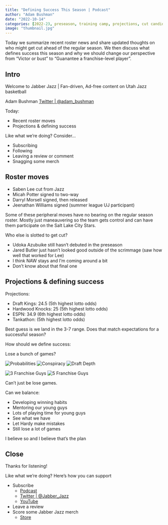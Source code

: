 ```yaml
---
title: "Defining Success This Season | Podcast"
author: "Adam Bushman"
date: "2022-10-14"
categories: [2022-23, preseason, training camp, projections, cut candidates, roster]
image: "thumbnail.jpg"
---
```


Today we summarize recent roster news and share updated thoughts on who might get cut ahead of the regular season. We then discuss what defines success this season and why we should change our perspective from "Victor or bust" to "Guanantee a franchise-level player".

## Intro

Welcome to Jabber Jazz | Fan-driven, Ad-free content on Utah Jazz basketball

Adam Bushman [Twitter | @adam_bushman](https://www.twitter.com/adam_bushman)

Today:

*   Recent roster moves
*   Projections & defining success

Like what we're doing? Consider...

*   Subscribing
*   Following
*   Leaving a review or comment
*   Snagging some merch


## Roster moves

*   Saben Lee cut from Jazz
*   Micah Potter signed to two-way
*   Darryl Morsell signed, then released
*   Jeenathan Williams signed (summer league UJ participant)

Some of these peripheral moves have no bearing on the regular season roster. Mostly just maneauvering so the team gets control and can have them participate on the Salt Lake City Stars.

Who else is slotted to get cut?

*   Udoka Azubuike still hasn't debuted in the preseason
*   Jared Butler just hasn't looked good outside of the scrimmage (saw how well that worked for Lee)
*   I think NAW stays and I'm coming around a bit
*   Don't know about that final one

## Projections & defining success

Projections:

*   Draft Kings: 24.5 (5th highest lotto odds)
*   Hardwood Knocks: 25 (5th highest lotto odds)
*   ESPN: 34.9 (6th highest lotto odds)
*   Tankathon: (5th highest lotto odds)

Best guess is we land in the 3-7 range. Does that match expectations for a successful season?

How should we define success:

Lose a  bunch of games?

![Probabilities](prob-to-win-lotto-comp.png)
![Conspiracy](mark-tweet.png)
![Draft Depth](tony-jones-tweet.png)

![3 Franchise Guys](3-franchise-players.png)
![5 Franchise Guys](5-franchise-players.png)

Can't just be lose games.

Can we balance:

*   Developing winning habits
*   Mentoring our young guys
*   Lots of playing time for young guys
*   See what we have
*   Let Hardy make mistakes
*   Still lose a lot of games

I believe so and I believe that's the plan


## Close

Thanks for listening!

Like what we're doing? Here's how you can support

*   Subscribe
    -   [Podcast](https://linktr.ee/jabberjazz)
    -   [Twitter | @Jabber_Jazz](https://twitter.com/Jabber_Jazz)
    -   [YouTube](https://www.youtube.com/jabberjazz)
*   Leave a review
*   Score some Jabber Jazz merch
    -   [Store](https://jabber-jazz.myspreadshop.com/)
